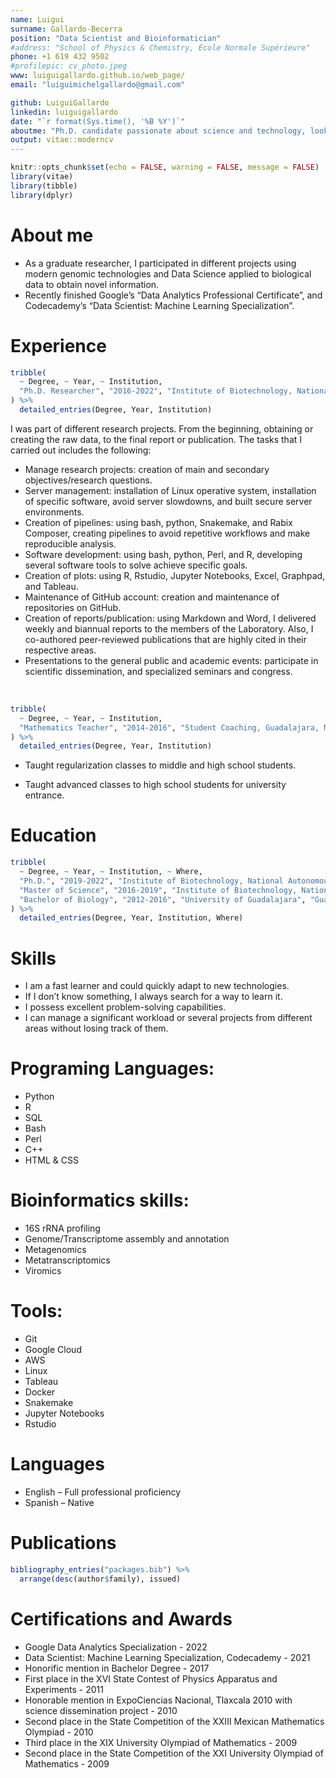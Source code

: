 ```yaml
---
name: Luigui
surname: Gallardo-Becerra
position: "Data Scientist and Bioinformatician"
#address: "School of Physics & Chemistry, École Normale Supérieure"
phone: +1 619 432 9502
#profilepic: cv_photo.jpeg
www: luiguigallardo.github.io/web_page/
email: "luiguimichelgallardo@gmail.com"

github: LuiguiGallardo
linkedin: luiguigallardo
date: "`r format(Sys.time(), '%B %Y')`"
aboutme: "Ph.D. candidate passionate about science and technology, looking for new challenges to apply and expand my skills in Data Science and Bioinformatics."
output: vitae::moderncv
---
```


```r
knitr::opts_chunk$set(echo = FALSE, warning = FALSE, message = FALSE)
library(vitae)
library(tibble)
library(dplyr)
```

# About me
 * As a graduate researcher, I participated in different projects using modern genomic technologies and Data Science applied to biological data to obtain novel information.
 * Recently finished Google's "Data Analytics Professional Certificate", and Codecademy's "Data Scientist: Machine Learning Specialization".

# Experience
```r
tribble(
  ~ Degree, ~ Year, ~ Institution,
  "Ph.D. Researcher", "2016-2022", "Institute of Biotechnology, National Autonomous University of Mexico",
) %>% 
  detailed_entries(Degree, Year, Institution)
```

I was part of different research projects. From the beginning, obtaining or creating the raw data, to the final report or publication. The tasks that I carried out includes the following:
\break

* Manage research projects: creation of main and secondary objectives/research questions.
* Server management: installation of Linux operative system, installation of specific software, avoid server slowdowns, and built secure server environments.
* Creation of pipelines: using bash, python, Snakemake, and Rabix Composer, creating pipelines to avoid repetitive workflows and make reproducible analysis.
* Software development: using bash, python, Perl, and R, developing several software tools to solve achieve specific goals.
* Creation of plots: using R, Rstudio, Jupyter Notebooks, Excel, Graphpad, and Tableau.
* Maintenance of GitHub account: creation and maintenance of repositories on GitHub.
* Creation of reports/publication: using Markdown and Word, I delivered weekly and biannual reports to the members of the Laboratory. Also, I co-authored peer-reviewed publications that are highly cited in their respective areas.
* Presentations to the general public and academic events: participate in scientific dissemination, and specialized seminars and congress.

\

```r
tribble(
  ~ Degree, ~ Year, ~ Institution,
  "Mathematics Teacher", "2014-2016", "Student Coaching, Guadalajara, Mexico",
) %>% 
  detailed_entries(Degree, Year, Institution)
```

* Taught regularization classes to middle and high school students.

* Taught advanced classes to high school students for university entrance.

# Education
```r
tribble(
  ~ Degree, ~ Year, ~ Institution, ~ Where,
  "Ph.D.", "2019-2022", "Institute of Biotechnology, National Autonomous University of Mexico", "Cuernavaca, Mexico",
  "Master of Science", "2016-2019", "Institute of Biotechnology, National Autonomous University of Mexico", "Cuernavaca, Mexico",
  "Bachelor of Biology", "2012-2016", "University of Guadalajara", "Guadalajara, Mexico"
) %>% 
  detailed_entries(Degree, Year, Institution, Where)
```

# Skills
* I am a fast learner and could quickly adapt to new technologies.
* If I don't know something, I always search for a way to learn it.
* I possess excellent problem-solving capabilities.
* I can manage a significant workload or several projects from different areas without losing track of them.

# Programing Languages:
* Python
* R
* SQL
* Bash
* Perl
* C++
* HTML & CSS

# Bioinformatics skills:
* 16S rRNA profiling
* Genome/Transcriptome assembly and annotation
* Metagenomics
* Metatranscriptomics
* Viromics

# Tools:
* Git
* Google Cloud
* AWS
* Linux
* Tableau
* Docker
* Snakemake
* Jupyter Notebooks
* Rstudio


# Languages
* English – Full professional proficiency
* Spanish – Native


# Publications
```r
bibliography_entries("packages.bib") %>%
  arrange(desc(author$family), issued)
```

# Certifications and Awards
* Google Data Analytics Specialization - 2022
* Data Scientist: Machine Learning Specialization, Codecademy - 2021
* Honorific mention in Bachelor Degree - 2017
* First place in the XVI State Contest of Physics Apparatus and Experiments - 2011
* Honorable mention in ExpoCiencias Nacional, Tlaxcala 2010 with science dissemination project - 2010
* Second place in the State Competition of the XXIII Mexican Mathematics Olympiad - 2010
* Third place in the XIX University Olympiad of Mathematics - 2009
* Second place in the State Competition of the XXI University Olympiad of Mathematics - 2009

